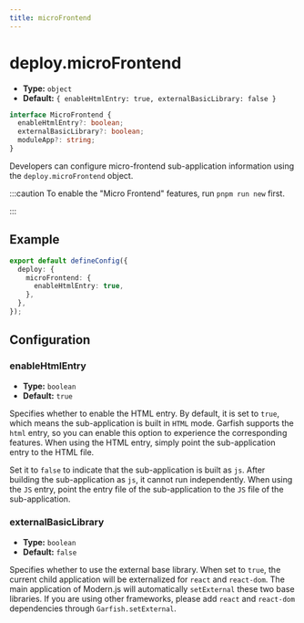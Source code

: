 ```yaml
---
title: microFrontend
---
```


# deploy.microFrontend

- **Type:** `object`
- **Default:** `{ enableHtmlEntry: true, externalBasicLibrary: false }`

```ts
interface MicroFrontend {
  enableHtmlEntry?: boolean;
  externalBasicLibrary?: boolean;
  moduleApp?: string;
}
```

Developers can configure micro-frontend sub-application information using the `deploy.microFrontend` object.

:::caution
To enable the "Micro Frontend" features, run `pnpm run new` first.

:::

## Example

```ts
export default defineConfig({
  deploy: {
    microFrontend: {
      enableHtmlEntry: true,
    },
  },
});
```

## Configuration

### enableHtmlEntry

- **Type:** `boolean`
- **Default:** `true`

Specifies whether to enable the HTML entry. By default, it is set to `true`, which means the sub-application is built in `HTML` mode. Garfish supports the `html` entry, so you can enable this option to experience the corresponding features. When using the HTML entry, simply point the sub-application entry to the HTML file.

Set it to `false` to indicate that the sub-application is built as `js`. After building the sub-application as `js`, it cannot run independently. When using the `JS` entry, point the entry file of the sub-application to the `JS` file of the sub-application.

### externalBasicLibrary

- **Type:** `boolean`
- **Default:** `false`

Specifies whether to use the external base library. When set to `true`, the current child application will be externalized for `react` and `react-dom`. The main application of Modern.js will automatically `setExternal` these two base libraries. If you are using other frameworks, please add `react` and `react-dom` dependencies through `Garfish.setExternal`.
